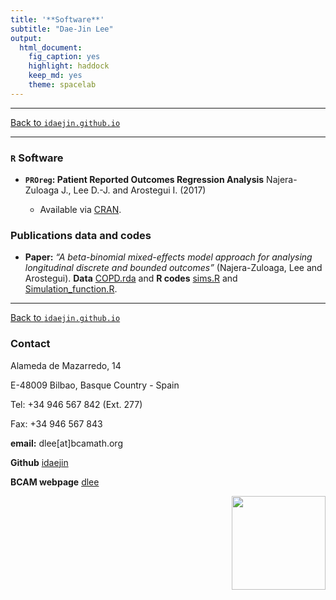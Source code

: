 ```yaml
---
title: '**Software**'
subtitle: "Dae-Jin Lee"
output:
  html_document:
    fig_caption: yes
    highlight: haddock
    keep_md: yes
    theme: spacelab
---
```


----------------------------

[Back to `idaejin.github.io`](http://idaejin.github.io/)

----------------------------

### `R` Software

* **`PROreg`: Patient Reported Outcomes Regression Analysis** Najera-Zuloaga J., Lee D.-J. and Arostegui I. (2017)

    + Available via [CRAN](https://cran.r-project.org/web/packages/PROreg/index.html).


### Publications data and codes

*  **Paper:** *"A beta-binomial mixed-effects model approach for analysing longitudinal discrete and bounded outcomes"* (Najera-Zuloaga, Lee and Arostegui). **Data** [COPD.rda](http://idaejin.github.io/software/COPD.rda) and **R codes** [sims.R](http://idaejin.github.io/software/sims.R) and [Simulation_function.R](http://idaejin.github.io/software/Simulation_function.R).




------------------------------------      
[Back to `idaejin.github.io`](http://idaejin.github.io/)

### Contact

Alameda de Mazarredo, 14

E-48009 Bilbao, Basque Country - Spain

Tel: +34 946 567 842 (Ext. 277)

Fax: +34 946 567 843

**email:** dlee[at]bcamath.org

**Github** [idaejin](https://github.com/idaejin/)

**BCAM webpage** [dlee](http://www.bcamath.org/en/people/dlee)

<img src="http://www.bcamath.org/public_images/logo_bcam.jpg" style="width: 150px;" align="right">